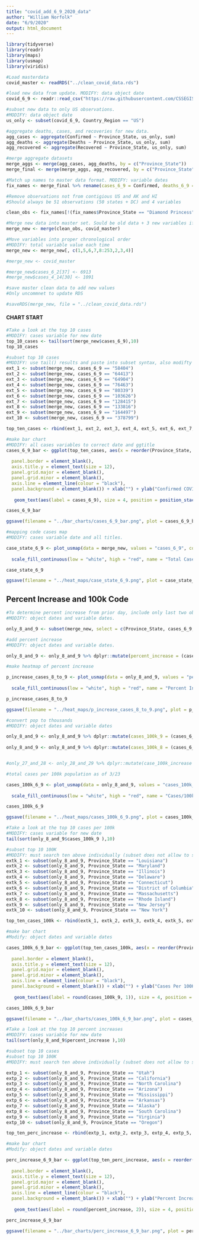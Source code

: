 ```yaml
---
title: "covid_add_6_9_2020_data"
author: "William Norfolk"
date: "6/9/2020"
output: html_document
---
```


```r
library(tidyverse)
library(readr)
library(maps)
library(usmap)
library(viridis)
```

```r
#Load masterdata
covid_master <- readRDS("../clean_covid_data.rds")
```


```r
#load new data from update. MODIFY: data object date
covid_6_9 <- readr::read_csv("https://raw.githubusercontent.com/CSSEGISandData/COVID-19/master/csse_covid_19_data/csse_covid_19_daily_reports/06-09-2020.csv")
```

```r
#subset new data to only US observations. 
#MODIFY: data object date
us_only <- subset(covid_6_9, Country_Region == "US")
```

```r
#aggregate deaths, cases, and recoveries for new data. 
agg_cases <- aggregate(Confirmed ~ Province_State, us_only, sum)
agg_deaths <- aggregate(Deaths ~ Province_State, us_only, sum)
agg_recovered <- aggregate(Recovered ~ Province_State, us_only, sum)
```

```r
#merge aggregate datasets
merge_aggs <- merge(agg_cases, agg_deaths, by = c("Province_State"))
merge_final <- merge(merge_aggs, agg_recovered, by = c("Province_State"))
```

```r
#Match up names to master data format. MODIFY: variable dates
fix_names <- merge_final %>% rename(cases_6_9 = Confirmed, deaths_6_9 = Deaths, recov_6_9 = Recovered)
```

```r
#Remove observations not from contigious US and AK and HI
#Should always be 51 observations (50 states + DC) and 4 variables

clean_obs <- fix_names[!(fix_names$Province_State == "Diamond Princess" | fix_names$Province_State == "Grand Princess" | fix_names$Province_State == "Guam" | fix_names$Province_State == "Puerto Rico" | fix_names$Province_State == "United States Virgin Islands" | fix_names$Province_State == "US" | fix_names$Province_State == "American Samoa" | fix_names$Province_State == "Northern Mariana Islands" | fix_names$Province_State == "Virgin Islands" | fix_names$Province_State == "Wuhan Evacuee" | fix_names$Province_State == "Recovered"),]
```

```r
#Merge new data into master set. Sould be old data + 3 new variables if successful
merge_new <- merge(clean_obs, covid_master)
```

```r
#Move variables into proper chronological order
#MODIFY: total variable value each time
merge_new <- merge_new[, c(1,5,6,7,8:253,2,3,4)]
```

```r
#merge_new <- covid_master
```

```r
#merge_new$cases_6_2[37] <- 6913
#merge_new$cases_4_14[30] <- 1091

```


```r
#save master clean data to add new values
#Only uncommnet to update RDS

#saveRDS(merge_new, file = "../clean_covid_data.rds")
```

#### CHART START

```r
#Take a look at the top 10 cases
#MODIFY: cases variable for new date
top_10_cases <- tail(sort(merge_new$cases_6_9),10)
top_10_cases
```

```r
#subset top 10 cases
#MODIFY: use tail() results and paste into subset syntax, also modifty cases date value
ext_1 <- subset(merge_new, cases_6_9 == "58404")
ext_2 <- subset(merge_new, cases_6_9 == "64413")
ext_3 <- subset(merge_new, cases_6_9 == "64904")
ext_4 <- subset(merge_new, cases_6_9 == "76463")
ext_5 <- subset(merge_new, cases_6_9 == "80339")
ext_6 <- subset(merge_new, cases_6_9 == "103626")
ext_7 <- subset(merge_new, cases_6_9 == "128415")
ext_8 <- subset(merge_new, cases_6_9 == "133816")
ext_9 <- subset(merge_new, cases_6_9 == "164497")
ext_10 <- subset(merge_new, cases_6_9 == "378799")

top_ten_cases <- rbind(ext_1, ext_2, ext_3, ext_4, ext_5, ext_6, ext_7, ext_8, ext_9, ext_10)
```

```r
#make bar chart
#MODIFY: all cases variables to correct date and ggtitle
cases_6_9_bar <- ggplot(top_ten_cases, aes(x = reorder(Province_State, -cases_6_9), cases_6_9)) + geom_bar(aes(fill = reorder(Province_State, -cases_6_9)),stat = "identity") + theme(axis.text.x = element_text(angle = 45, hjust = 1),
                                                                                                   legend.position = "none",                                                                        axis.text=element_text(size=12),
  panel.border = element_blank(), 
  axis.title.y = element_text(size = 12),
  panel.grid.major = element_blank(),
  panel.grid.minor = element_blank(),
  axis.line = element_line(colour = "black"),
  panel.background = element_blank()) + xlab("") + ylab("Confirmed COVID-19 Cases") + ggtitle("Top Ten Confirmed COVID-19 Cases by State 6/9/2020") +
  
   geom_text(aes(label = cases_6_9), size = 4, position = position_stack(vjust = 0.8))

cases_6_9_bar 
```

```r
ggsave(filename = "../bar_charts/cases_6_9_bar.png", plot = cases_6_9_bar)
```

```r
#mapping code cases map
#MODIFY: cases variable date and all titles.

case_state_6_9 <- plot_usmap(data = merge_new, values = "cases_6_9", color = "black") + 
  
  scale_fill_continuous(low = "white", high = "red", name = "Total Cases", label = scales::comma) + theme(legend.position = "right", plot.title = element_text(color = "black", size = 15, face = "bold"), plot.subtitle = element_text(color = "black", size = 10, face = "italic")) + labs(title = "COVID-19 Confirmed Cases by State", subtitle = "Data as of: 6/9/2020")

case_state_6_9
```

```r
ggsave(filename = "../heat_maps/case_state_6_9.png", plot = case_state_6_9)
```

## Percent Increase and 100k Code

```r
#To determine percent increase from prior day, include only last two observations
#MODIFY: object dates and variable dates.

only_8_and_9 <- subset(merge_new, select = c(Province_State, cases_6_9, cases_6_8, fips, total_pop))
```




```r
#add percent increase
#MODIFY: object dates and variable dates.

only_8_and_9 <- only_8_and_9 %>% dplyr::mutate(percent_increase = (cases_6_9 - cases_6_8) / cases_6_8 * 100)
```

```r
#make heatmap of percent increase

p_increase_cases_8_to_9 <- plot_usmap(data = only_8_and_9, values = "percent_increase", color = "black") + 
  
  scale_fill_continuous(low = "white", high = "red", name = "Percent Increase", label = scales::comma) + theme(legend.position = "right", plot.title = element_text(color = "black", size = 15, face = "bold"), plot.subtitle = element_text(color = "black", size = 10, face = "italic")) + labs(title = "Percent Increase of Confirmed COVID-19 Cases by State", subtitle = "From: 6/8/2020-6/9/2020")

p_increase_cases_8_to_9
```

```r
ggsave(filename = "../heat_maps/p_increase_cases_8_to_9.png", plot = p_increase_cases_8_to_9)
```

```r
#convert pop to thousands
#MODIFY: object dates and variable dates

only_8_and_9 <- only_8_and_9 %>% dplyr::mutate(cases_100k_9 = (cases_6_9 / total_pop) *100000)
  
only_8_and_9 <- only_8_and_9 %>% dplyr::mutate(cases_100k_8 = (cases_6_8 / total_pop) * 100000)


#only_27_and_28 <- only_28_and_29 %>% dplyr::mutate(case_100k_increase = (cases_100k_28 - cases_100k_27) / cases_100k_27 *100)

```

```r
#total cases per 100k population as of 3/23

cases_100k_6_9 <- plot_usmap(data = only_8_and_9, values = "cases_100k_9", color = "black") + 
  
  scale_fill_continuous(low = "white", high = "red", name = "Cases/100k Population", label = scales::comma) + theme(legend.position = "right", plot.title = element_text(color = "black", size = 15, face = "bold"), plot.subtitle = element_text(color = "black", size = 10, face = "italic")) + labs(title = "COVID-19 Confirmed Cases Per 100K Individuals by State", subtitle = "Data as of: 6/9/2020")

cases_100k_6_9
```

```r
ggsave(filename = "../heat_maps/cases_100k_6_9.png", plot = cases_100k_6_9)
```

```r
#Take a look at the top 10 cases per 100k
#MODIFY: cases variable for new date
tail(sort(only_8_and_9$cases_100k_9 ),10)
```


```r
#subset top 10 100K
#MODIFY: must search ten above individually (subset does not allow to select by these values for some reason...) and past the states in the code below.Also modify variable and object date names.
extk_1 <- subset(only_8_and_9, Province_State == "Louisiana")
extk_2 <- subset(only_8_and_9, Province_State == "Maryland")
extk_3 <- subset(only_8_and_9, Province_State == "Illinois")
extk_4 <- subset(only_8_and_9, Province_State == "Delaware")
extk_5 <- subset(only_8_and_9, Province_State == "Connecticut")
extk_6 <- subset(only_8_and_9, Province_State == "District of Columbia")
extk_7 <- subset(only_8_and_9, Province_State == "Massachusetts")
extk_8 <- subset(only_8_and_9, Province_State == "Rhode Island")
extk_9 <- subset(only_8_and_9, Province_State == "New Jersey")
extk_10 <- subset(only_8_and_9, Province_State == "New York")

top_ten_cases_100k <- rbind(extk_1, extk_2, extk_3, extk_4, extk_5, extk_6, extk_7, extk_8, extk_9, extk_10)
```

```r
#make bar chart
#Modify: object dates and variable dates

cases_100k_6_9_bar <- ggplot(top_ten_cases_100k, aes(x = reorder(Province_State, -cases_100k_9), cases_100k_9)) + geom_bar(aes(fill = reorder(Province_State, -cases_100k_9)), stat = "identity") + theme(axis.text.x = element_text(angle = 45, hjust = 1),
                                                                                                   legend.position = "none",                                                                        axis.text=element_text(size=12),
  panel.border = element_blank(),   
  axis.title.y = element_text(size = 12),
  panel.grid.major = element_blank(),
  panel.grid.minor = element_blank(),
  axis.line = element_line(colour = "black"),
  panel.background = element_blank()) + xlab("") + ylab("Cases Per 100K Individuals") + ggtitle("Top Ten COVID-19 Confirmed Cases Per 100K Individuals by State 6/9/2020") +
  
   geom_text(aes(label = round(cases_100k_9, 1)), size = 4, position = position_stack(vjust = 0.8))

cases_100k_6_9_bar
```

```r
ggsave(filename = "../bar_charts/cases_100k_6_9_bar.png", plot = cases_100k_6_9_bar)
```

```r
#Take a look at the top 10 percent increases
#MODIFY: cases variable for new date
tail(sort(only_8_and_9$percent_increase ),10)
```

```r
#subset top 10 cases
#subset top 10 100K
#MODIFY: must search ten above individually (subset does not allow to select by these values for some reason...) and past the states in the code below.Also modify variable and object date names.

extp_1 <- subset(only_8_and_9, Province_State == "Utah")
extp_2 <- subset(only_8_and_9, Province_State == "California")
extp_3 <- subset(only_8_and_9, Province_State == "North Carolina")
extp_4 <- subset(only_8_and_9, Province_State == "Arizona")
extp_5 <- subset(only_8_and_9, Province_State == "Mississippi")
extp_6 <- subset(only_8_and_9, Province_State == "Arkansas")
extp_7 <- subset(only_8_and_9, Province_State == "Alaska")
extp_8 <- subset(only_8_and_9, Province_State == "South Carolina")
extp_9 <- subset(only_8_and_9, Province_State == "Virginia")
extp_10 <- subset(only_8_and_9, Province_State == "Oregon")

top_ten_perc_increase <- rbind(extp_1, extp_2, extp_3, extp_4, extp_5, extp_6, extp_7, extp_8, extp_9, extp_10)
```

```r
#make bar chart
#Modify: object dates and variable dates

perc_increase_6_9_bar <- ggplot(top_ten_perc_increase, aes(x = reorder(Province_State, -percent_increase), percent_increase)) + geom_bar(aes(fill = reorder(Province_State, -percent_increase)), stat = "identity") + theme(axis.text.x = element_text(angle = 45, hjust = 1),
                                                                                                   legend.position = "none",                                                                        axis.text=element_text(size=12),
  panel.border = element_blank(),   
  axis.title.y = element_text(size = 12),
  panel.grid.major = element_blank(),
  panel.grid.minor = element_blank(),
  axis.line = element_line(colour = "black"),
  panel.background = element_blank()) + xlab("") + ylab("Percent Increase") + ggtitle("COVID-19: Top Ten Percent Increase by State from 6/8/20-6/9/20") +
  
   geom_text(aes(label = round(percent_increase, 2)), size = 4, position = position_stack(vjust = 0.8))

perc_increase_6_9_bar
```

```r
ggsave(filename = "../bar_charts/perc_increase_6_9_bar.png", plot = perc_increase_6_9_bar)
```